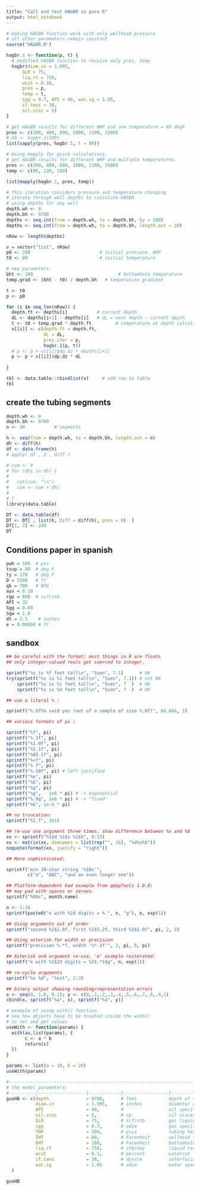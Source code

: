 ```yaml
---
title: "Call and test HAGBR in pure R"
output: html_notebook
---
```


```r
# making HAGBR function work with only wellhead pressure
# all other parameters remain constant
source("HAGBR.R")

hagbr.1 <- function(p, t) {
  # modified HAGBR function to receive only pres, temp
  hagbr(diam.in = 1.995, 
      GLR = 75, 
      liq.rt = 758, 
      wcut = 0.10, 
      pres = p, 
      temp = t, 
      sgg = 0.7, API = 40, wat.sg = 1.05, 
      if.tens = 30, 
      oil.visc = 5)
}
```

```r
# get HAGBR results for different WHP and one temperature = 80 degF
pres <- c(200, 400, 800, 1000, 1100, 1500)
# hb <- hagbr.1(200)
list(sapply(pres, hagbr.1, t = 80))
```

```r
# Using mapply for quick calculations.
# get HAGBR results for different WHP and multiple temperatures. 
pres <- c(200, 400, 800, 1000, 1100, 1500)
temp <- c(80, 120, 180)

list(mapply(hagbr.1, pres, temp))
```



```r
# This iteration considers pressure and temperature changing
# iterate through well depths to calculate HAGBR
# using depths for any well
depth.wh <- 0
depth.bh <- 9700
depths <- seq.int(from = depth.wh, to = depth.bh, by = 100)
depths <- seq.int(from = depth.wh, to = depth.bh, length.out = 30)

nRow <- length(depths)

v = vector("list", nRow)
p0 <- 200                          # initial pressure. WHP
t0 <- 80                           # initial temperature

# new parameters
bht <- 180                                # bottomhole temperature
temp.grad <- (bht - t0) / depth.bh   # temperature gradient

t <- t0
p <- p0

for (i in seq_len(nRow)) {
  depth.ft <- depths[i]           # current depth
  dL <- depths[i+1] - depths[i]   # dL = next depth - current depth
  t <- t0 + temp.grad * depth.ft         # temperature at depth calculation
  v[[i]] <- c(depth.ft = depth.ft, 
              dL = dL, 
              pres.iter = p, 
              hagbr.1(p, t))
  # p <- p + v[[i]]$dp.dz * depths[i+1]
  p <- p + v[[i]]$dp.dz * dL
  
}

tbl <- data.table::rbindlist(v)     # add row to table
tbl
```


## create the tubing segments
```r
depth.wh <- 0
depth.bh <- 9700
n <- 30           # segments

h <- seq(from = depth.wh, to = depth.bh, length.out = n)
dh <- diff(h)
df <- data.frame(h)
# apply( df , 2 , diff )

# cum <- 0
# for (dhi in dh) {
#   
#   cat(cum, "\n")
#   cum <- cum + dhi
#   
# } 
library(data.table)

DT <- data.table(df)
DT <- DT[ , list(h, Diff = diff(h), pres = 0)  ]
DT[1, 3] <- 200
DT
```


## Conditions paper in spanish
```r
pwh = 100  # psi
tsup = 80  # deg F
ty = 170   # deg F
D = 5500   # ft
qb = 700   # BPD
ays = 0.10 
rgp = 600  # scf/stb
API = 32
Sgg = 0.60
Sgw = 1.0
dt = 2.5    # inches
e = 0.00050 # ft

```



































## sandbox

```r
## be careful with the format: most things in R are floats
## only integer-valued reals get coerced to integer.

sprintf("%s is %f feet tall\n", "Sven", 7.1)      # OK
try(sprintf("%s is %i feet tall\n", "Sven", 7.1)) # not OK
    sprintf("%s is %i feet tall\n", "Sven", 7  )  # OK
    sprintf("%s is %d feet tall\n", "Sven", 7  )  # OK

## use a literal % :

sprintf("%.0f%% said yes (out of a sample of size %.0f)", 66.666, 3)
```

```r

## various formats of pi :

sprintf("%f", pi)
sprintf("%.3f", pi)
sprintf("%1.0f", pi)
sprintf("%5.1f", pi)
sprintf("%05.1f", pi)
sprintf("%+f", pi)
sprintf("% f", pi)
sprintf("%-10f", pi) # left justified
sprintf("%e", pi)
sprintf("%E", pi)
sprintf("%g", pi)
sprintf("%g",   1e6 * pi) # -> exponential
sprintf("%.9g", 1e6 * pi) # -> "fixed"
sprintf("%G", 1e-6 * pi)
```


```r


## no truncation:
sprintf("%1.f", 101)

## re-use one argument three times, show difference between %x and %X
xx <- sprintf("%1$d %1$x %1$X", 0:15)
xx <- matrix(xx, dimnames = list(rep("", 16), "%d%x%X"))
noquote(format(xx, justify = "right"))

## More sophisticated:

sprintf("min 10-char string '%10s'",
        c("a", "ABC", "and an even longer one"))

## Platform-dependent bad example from qdapTools 1.0.0:
## may pad with spaces or zeroes.
sprintf("%09s", month.name)

n <- 1:18
sprintf(paste0("e with %2d digits = %.", n, "g"), n, exp(1))

## Using arguments out of order
sprintf("second %2$1.0f, first %1$5.2f, third %3$1.0f", pi, 2, 3)

## Using asterisk for width or precision
sprintf("precision %.*f, width '%*.3f'", 3, pi, 8, pi)

## Asterisk and argument re-use, 'e' example reiterated:
sprintf("e with %1$2d digits = %2$.*1$g", n, exp(1))

## re-cycle arguments
sprintf("%s %d", "test", 1:3)

## binary output showing rounding/representation errors
x <- seq(0, 1.0, 0.1); y <- c(0,.1,.2,.3,.4,.5,.6,.7,.8,.9,1)
cbind(x, sprintf("%a", x), sprintf("%a", y))

```


```r
# example of using with() function
# see how objects have to be treated inside the with()
# to set and get values
useWith <- function(params) {
  with(as.list(params), {
       c <- a * b
       return(c)
  })
}
```

```r
params <- list(a = 10, b = 20)
useWith(params)
```

```r
#----------------------------------------------------------------------------------------#
# the model parameters:                                                                  #
#----------[------------------[------------[-----------------[---------------------------#
guoHB <- c(depth              = 9700,      # feet            depth of the well
           diam.in            = 1.995,     # inches          diameter of the tubing
           API                = 40,        #                 oil specific gravity in API
           oil.visc           = 5,         # cp              oil viscosity
           GLR                = 75,        # scf/stb         gas liquid ratio
           sgg                = 0.7,       # adim            gas specific gravity
           THP                = 200,       # psia            tubing head flowing pressure
           THT                = 80,        # Farenheit       wellhead temperature
           BHT                = 180,       # Farenheit       bottomhole flowing temperature
           liq.rt             = 758,       # stb/day         liquid rate = water + oil
           wcut               = 0.1,       # percent         watercut
           if.tens            = 30,        # dyn/cm          interfacial tension
           wat.sg             = 1.05       # adim            water specific gravity
  )

guoHB
```


